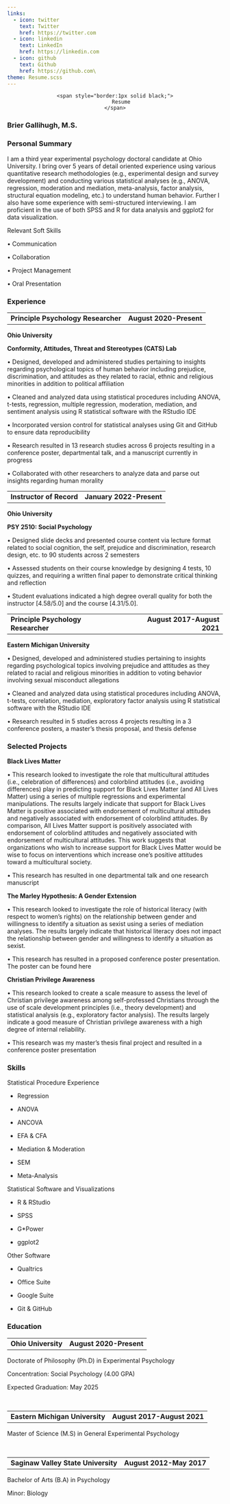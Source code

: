```yaml
---
links:
  - icon: twitter
    text: Twitter
    href: https://twitter.com
  - icon: linkedin
    text: LinkedIn
    href: https://linkedin.com
  - icon: github
    text: Github
    href: https://github.com\
theme: Resume.scss
---
```

<div style="text-align: center;">
    <span style="border:1px solid black;">
        Resume
    </span>
</div>

### Brier Gallihugh, M.S.

### Personal Summary

I am a third year experimental psychology doctoral candidate at Ohio University. I bring over 5 years of detail oriented experience using various quantitative research methodologies (e.g., experimental design and survey development) and conducting various statistical analyses (e.g., ANOVA, regression, moderation and mediation, meta-analysis, factor analysis, structural equation modeling, etc.) to understand human behavior. Further I also have some experience with semi-structured interviewing. I am proficient in the use of both SPSS and R for data analysis and ggplot2 for data visualization.

Relevant Soft Skills

• Communication

• Collaboration

• Project Management

• Oral Presentation

### Experience

|                                     |                         |
|-------------------------------------|------------------------:|
| **Principle Psychology Researcher** | **August 2020-Present** |

**Ohio University**

**Conformity, Attitudes, Threat and Stereotypes (CATS) Lab**

• Designed, developed and administered studies pertaining to insights regarding psychological topics of human behavior including prejudice, discrimination, and attitudes as they related to racial, ethnic and religious minorities in addition to political affiliation

• Cleaned and analyzed data using statistical procedures including ANOVA, t-tests, regression, multiple regression, moderation, mediation, and sentiment analysis using R statistical software with the RStudio IDE

• Incorporated version control for statistical analyses using Git and GitHub to ensure data reproducibility

• Research resulted in 13 research studies across 6 projects resulting in a conference poster, departmental talk, and a manuscript currently in progress

• Collaborated with other researchers to analyze data and parse out insights regarding human morality

|                          |                          |
|--------------------------|-------------------------:|
| **Instructor of Record** | **January 2022-Present** |

**Ohio University**

**PSY 2510: Social Psychology**

• Designed slide decks and presented course content via lecture format related to social cognition, the self, prejudice and discrimination, research design, etc. to 90 students across 2 semesters

• Assessed students on their course knowledge by designing 4 tests, 10 quizzes, and requiring a written final paper to demonstrate critical thinking and reflection

• Student evaluations indicated a high degree overall quality for both the instructor \[4.58/5.0\] and the course \[4.31/5.0\].

|                                     |                             |
|:------------------------------------|----------------------------:|
| **Principle Psychology Researcher** | **August 2017-August 2021** |

**Eastern Michigan University**

• Designed, developed and administered studies pertaining to insights regarding psychological topics involving prejudice and attitudes as they related to racial and religious minorities in addition to voting behavior involving sexual misconduct allegations

• Cleaned and analyzed data using statistical procedures including ANOVA, t-tests, correlation, mediation, exploratory factor analysis using R statistical software with the RStudio IDE

• Research resulted in 5 studies across 4 projects resulting in a 3 conference posters, a master's thesis proposal, and thesis defense

### Selected Projects

**Black Lives Matter**

• This research looked to investigate the role that multicultural attitudes (i.e., celebration of differences) and colorblind attitudes (i.e., avoiding differences) play in predicting support for Black Lives Matter (and All Lives Matter) using a series of multiple regressions and experimental manipulations. The results largely indicate that support for Black Lives Matter is positive associated with endorsement of multicultural attitudes and negatively associated with endorsement of colorblind attitudes. By comparison, All Lives Matter support is positively associated with endorsement of colorblind attitudes and negatively associated with endorsement of multicultural attitudes. This work suggests that organizations who wish to increase support for Black Lives Matter would be wise to focus on interventions which increase one's positive attitudes toward a multicultural society.

• This research has resulted in one departmental talk and one research manuscript

**The Marley Hypothesis: A Gender Extension**

• This research looked to investigate the role of historical literacy (with respect to women's rights) on the relationship between gender and willingness to identify a situation as sexist using a series of mediation analyses. The results largely indicate that historical literacy does not impact the relationship between gender and willingness to identify a situation as sexist.

• This research has resulted in a proposed conference poster presentation. The poster can be found here

**Christian Privilege Awareness**

• This research looked to create a scale measure to assess the level of Christian privilege awareness among self-professed Christians through the use of scale development principles (i.e., theory development) and statistical analysis (e.g., exploratory factor analysis). The results largely indicate a good measure of Christian privilege awareness with a high degree of internal reliability.

• This research was my master's thesis final project and resulted in a conference poster presentation

### Skills

Statistical Procedure Experience

-   Regression

-   ANOVA

-   ANCOVA

-   EFA & CFA

-   Mediation & Moderation

-   SEM

-   Meta-Analysis

Statistical Software and Visualizations

-   R & RStudio

-   SPSS

-   G\*Power

-   ggplot2

Other Software

-   Qualtrics

-   Office Suite

-   Google Suite

-   Git & GitHub

### Education

|                     |                         |
|---------------------|------------------------:|
| **Ohio University** | **August 2020-Present** |

Doctorate of Philosophy (Ph.D) in Experimental Psychology

Concentration: Social Psychology (4.00 GPA)

Expected Graduation: May 2025

<br>

|                                 |                             |
|---------------------------------|----------------------------:|
| **Eastern Michigan University** | **August 2017-August 2021** |

Master of Science (M.S) in General Experimental Psychology

<br>

|                                     |                          |
|-------------------------------------|-------------------------:|
| **Saginaw Valley State University** | **August 2012-May 2017** |

Bachelor of Arts (B.A) in Psychology

Minor: Biology

